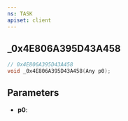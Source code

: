 ```yaml
---
ns: TASK
apiset: client
---
```

## _0x4E806A395D43A458

```c
// 0x4E806A395D43A458
void _0x4E806A395D43A458(Any p0);
```


## Parameters
* **p0**: